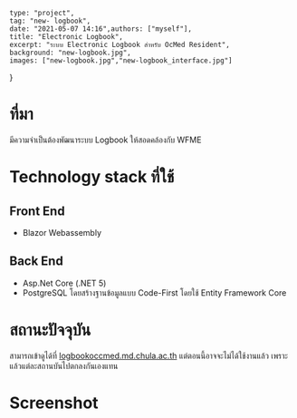 
	type: "project",
	tag: "new- logbook",
	date: "2021-05-07 14:16",authors: ["myself"],
	title: "Electronic Logbook",
	excerpt: "ระบบ Electronic Logbook สำหรับ OcMed Resident",
	background: "new-logbook.jpg",
	images: ["new-logbook.jpg","new-logbook_interface.jpg"]
}

# ที่มา

มีความจำเป็นต้องพัฒนาระบบ Logbook ให้สอดคล้องกับ WFME 

# Technology stack ที่ใช้
## Front End

- Blazor Webassembly 

## Back End

- Asp.Net Core (.NET 5)
- PostgreSQL โดยสร้างฐานข้อมูลแบบ Code-First โดยใช้ Entity Framework Core

# สถานะปัจจุบัน

สามารถเข้าดูได้ที่ [logbookoccmed.md.chula.ac.th](https://logbookoccmed.md.chula.ac.th/) แต่ตอนนี้อาจจะไม่ได้ใช้งานแล้ว เพราะแล้วแต่ละสถานบันไปตกลงกันเองแทน

# Screenshot

<GatsbyImage image={props.images[1].childImageSharp.gatsbyImageData} alt="poster" />